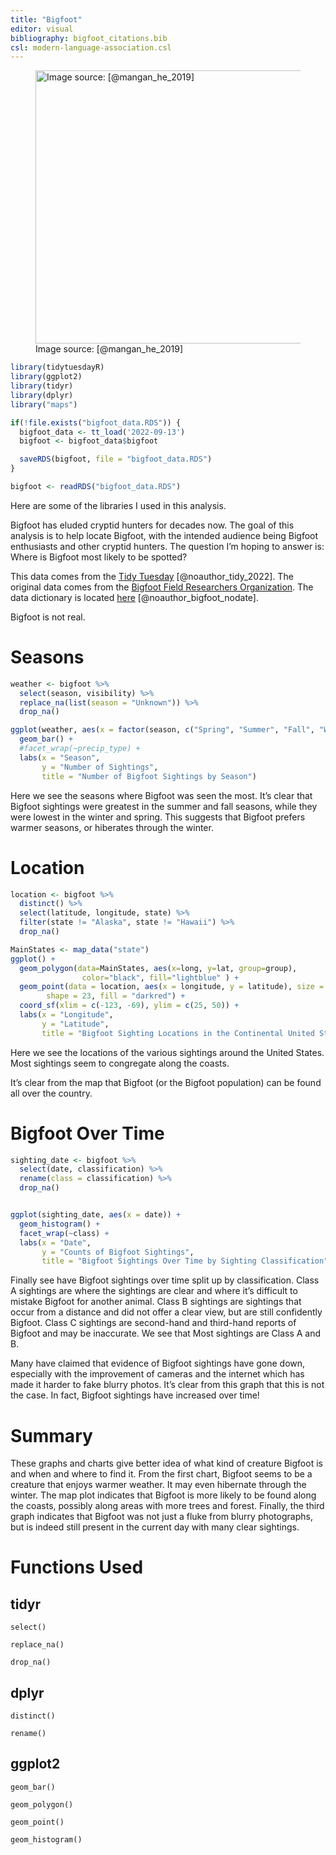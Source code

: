 ```yaml
---
title: "Bigfoot"
editor: visual
bibliography: bigfoot_citations.bib
csl: modern-language-association.csl
---
```


![Image source: [@mangan_he_2019]](images/bigfoot.jpg){fig-align="center" width="437"}

```r
library(tidytuesdayR)
library(ggplot2)
library(tidyr)
library(dplyr)
library("maps")

if(!file.exists("bigfoot_data.RDS")) {
  bigfoot_data <- tt_load('2022-09-13')
  bigfoot <- bigfoot_data$bigfoot

  saveRDS(bigfoot, file = "bigfoot_data.RDS")
}

bigfoot <- readRDS("bigfoot_data.RDS")
```

::: column-margin
Here are some of the libraries I used in this analysis.
:::

Bigfoot has eluded cryptid hunters for decades now. The goal of this analysis is to help locate Bigfoot, with the intended audience being Bigfoot enthusiasts and other cryptid hunters. The question I'm hoping to answer is: Where is Bigfoot most likely to be spotted?

This data comes from the [Tidy Tuesday](https://github.com/rfordatascience/tidytuesday/tree/master/data/2022/2022-09-13#data-dictionary) [@noauthor_tidy_2022]. The original data comes from the [Bigfoot Field Researchers Organization](https://www.bfro.net/). The data dictionary is located [here](https://github.com/rfordatascience/tidytuesday/tree/master/data/2022/2022-09-13#data-dictionary) [@noauthor_bigfoot_nodate].

::: callout-warning
Bigfoot is not real.
:::

# Seasons

```r
weather <- bigfoot %>%
  select(season, visibility) %>%
  replace_na(list(season = "Unknown")) %>%
  drop_na()

ggplot(weather, aes(x = factor(season, c("Spring", "Summer", "Fall", "Winter", "Unknown")))) +
  geom_bar() +
  #facet_wrap(~precip_type) +
  labs(x = "Season",
       y = "Number of Sightings",
       title = "Number of Bigfoot Sightings by Season")

```

Here we see the seasons where Bigfoot was seen the most. It's clear that Bigfoot sightings were greatest in the summer and fall seasons, while they were lowest in the winter and spring. This suggests that Bigfoot prefers warmer seasons, or hiberates through the winter.

# Location

```r
location <- bigfoot %>%
  distinct() %>%
  select(latitude, longitude, state) %>%
  filter(state != "Alaska", state != "Hawaii") %>%
  drop_na()

MainStates <- map_data("state")
ggplot() + 
  geom_polygon(data=MainStates, aes(x=long, y=lat, group=group),
                color="black", fill="lightblue" ) +
  geom_point(data = location, aes(x = longitude, y = latitude), size = 1, 
        shape = 23, fill = "darkred") +
  coord_sf(xlim = c(-123, -69), ylim = c(25, 50)) +
  labs(x = "Longitude",
       y = "Latitude",
       title = "Bigfoot Sighting Locations in the Continental United States")
```

Here we see the locations of the various sightings around the United States. Most sightings seem to congregate along the coasts.

::: column-margin
It's clear from the map that Bigfoot (or the Bigfoot population) can be found all over the country.
:::

# Bigfoot Over Time

```r
sighting_date <- bigfoot %>%
  select(date, classification) %>%
  rename(class = classification) %>%
  drop_na()


ggplot(sighting_date, aes(x = date)) +
  geom_histogram() +
  facet_wrap(~class) +
  labs(x = "Date",
       y = "Counts of Bigfoot Sightings",
       title = "Bigfoot Sightings Over Time by Sighting Classification")
```

Finally see have Bigfoot sightings over time split up by classification. Class A sightings are where the sightings are clear and where it's difficult to mistake Bigfoot for another animal. Class B sightings are sightings that occur from a distance and did not offer a clear view, but are still confidently Bigfoot. Class C sightings are second-hand and third-hand reports of Bigfoot and may be inaccurate. We see that Most sightings are Class A and B.

::: callout-note
Many have claimed that evidence of Bigfoot sightings have gone down, especially with the improvement of cameras and the internet which has made it harder to fake blurry photos. It's clear from this graph that this is not the case. In fact, Bigfoot sightings have increased over time!
:::

# Summary

These graphs and charts give better idea of what kind of creature Bigfoot is and when and where to find it. From the first chart, Bigfoot seems to be a creature that enjoys warmer weather. It may even hibernate through the winter. The map plot indicates that Bigfoot is more likely to be found along the coasts, possibly along areas with more trees and forest. Finally, the third graph indicates that Bigfoot was not just a fluke from blurry photographs, but is indeed still present in the current day with many clear sightings.

# Functions Used

## tidyr

`select()`

`replace_na()`

`drop_na()`

## dplyr

`distinct()`

`rename()`

## ggplot2

`geom_bar()`

`geom_polygon()`

`geom_point()`

`geom_histogram()`
